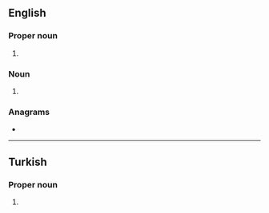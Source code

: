 {{also|ṯrt}}
==English==

===Proper noun===
{{en-proper noun}}

# {{lb|en|transportation}} {{initialism of|w:Transportation Research Thesaurus|Transportation Research Thesaurus|lang=en}}

===Noun===

# {{initialism of|[[testosterone|Testosterone]] [[replacement|Replacement]] [[therapy|Therapy]]|lang=en}}

===Anagrams===
* {{anagrams|en|a=rtt|RTT|TTR}}

----

==Turkish==

===Proper noun===
{{head|tr|proper noun}}

# {{lb|tr|media}} {{initialism of|w:Türkiye Radyo Televizyon Kurumu|Türkiye Radyo Televizyon|lang=tr}} {{gloss|Turkish Radio and Television Corporation}}